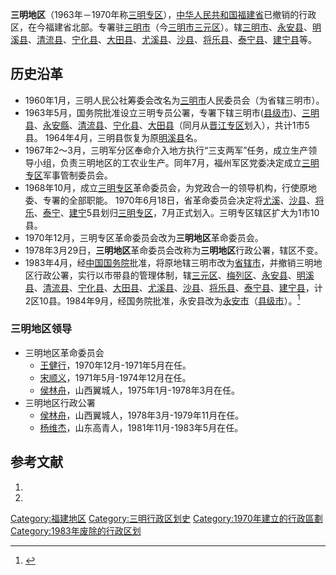 '''三明地区'''（1963年－1970年称[[三明专区|三明专区]]），[[中华人民共和国|中华人民共和国]][[福建省|福建省]]已撤销的行政区，在今福建省北部。专署驻[[三明市|三明市]]（今[[三明市|三明市]][[三元区|三元区]]）。辖[[三明市|三明市]]、[[永安县_(福建省)|永安县]]、[[明溪县|明溪县]]、[[清流县|清流县]]、[[宁化县|宁化县]]、[[大田县|大田县]]、[[尤溪县|尤溪县]]、[[沙县|沙县]]、[[将乐县|将乐县]]、[[泰宁县|泰宁县]]、[[建宁县|建宁县]]等。
==历史沿革==
*1960年1月，三明人民公社筹委会改名为[[三明市|三明市]]人民委员会（为省辖三明市）。 
*1963年5月，国务院批准设立三明专员公署，专署下辖三明市([[县级市|县级市]])、[[三明县|三明县]]、[[永安县_(福建省)|永安縣]]、[[清流县|清流县]]、[[宁化县|宁化县]]、[[大田县|大田县]]（同月从[[晋江专区|晋江专区]]划入），共计1市5县。 1964年4月，三明县恢复为原[[明溪县|明溪县]]名。 
*1967年2～3月，三明军分区奉命介入地方执行“三支两军”任务，成立生产领导小组，负责三明地区的工农业生产。同年7月，福州军区党委决定成立[[三明专区|三明专区]]军事管制委员会。 
*1968年10月，成立[[三明专区|三明专区]]革命委员会，为党政合一的领导机构，行使原地委、专署的全部职能。 1970年6月18日，省革命委员会决定将[[尤溪|尤溪]]、[[沙县|沙县]]、[[将乐|将乐]]、[[泰宁县|泰宁]]、[[建宁|建宁]]5县划归[[三明专区|三明专区]]，7月正式划入。三明专区辖区扩大为1市10县。
*1970年12月，三明专区革命委员会改为'''三明地区'''革命委员会。 
*1978年3月29日，'''三明地区'''革命委员会改称为'''三明地区'''行政公署，辖区不变。 
*1983年4月，经[[中华人民共和国国务院|中国国务院]]批准，将原地辖三明市改为[[省辖市|省辖市]]，并撤销三明地区行政公署，实行以市带县的管理体制，辖[[三元区|三元区]]、[[梅列区|梅列区]]、[[永安县_(福建省)|永安县]]、[[明溪县|明溪县]]、[[清流县|清流县]]、[[宁化县|宁化县]]、[[大田县|大田县]]、[[尤溪县|尤溪县]]、[[沙县|沙县]]、[[将乐县|将乐县]]、[[泰宁县|泰宁县]]、[[建宁县|建宁县]]，计2区10县。1984年9月，经国务院批准，永安县改为[[永安市|永安市]]（[[县级市|县级市]]）。<ref>{{cite web |url=http://www.sm.gov.cn/zjsm/smgk12/sqzm/201309/t20130904_224513.htm |title=存档副本 |accessdate=2015-03-27 |deadurl=yes |archiveurl=https://web.archive.org/web/20150924102739/http://www.sm.gov.cn/zjsm/smgk12/sqzm/201309/t20130904_224513.htm |archivedate=2015-09-24 }}</ref>

===三明地区领导===
*三明地区革命委员会
**[[王健行|王健行]]，1970年12月-1971年5月在任。
**[[宋顺义|宋顺义]]，1971年5月-1974年12月在任。
**[[侯林舟|侯林舟]]，山西翼城人，1975年1月-1978年3月在任。
*三明地区行政公署
**[[侯林舟|侯林舟]]，山西翼城人，1978年3月-1979年11月在任。
**[[杨维杰|杨维杰]]，山东高青人，1981年11月-1983年5月在任。
== 参考文献 ==
# {{Cite book | author = 戴均良等 | title = 《中国古今地名大词典》 | location = 上海 | publisher = 上海辞书出版社 | date = 2005 | language = zh-hans }}
# {{Cite book | author = 史为乐 | title = 《中华人民共和国政区沿革（1949-2002）》 | location = 北京 | publisher = 人民出版社 | date = 2006 | language = zh-hans }}
{{福建省历史二级政区}}
[[Category:福建地区|Category:福建地区]]
[[Category:三明行政区划史|Category:三明行政区划史]]
[[Category:1970年建立的行政區劃|Category:1970年建立的行政區劃]]
[[Category:1983年废除的行政区划|Category:1983年废除的行政区划]]